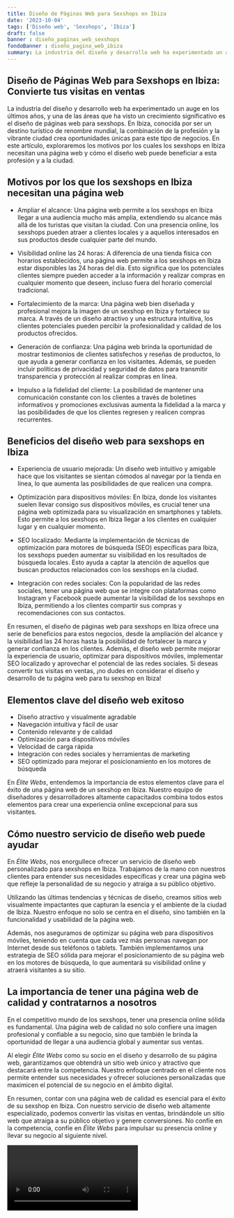 ```yaml
---
title: Diseño de Páginas Web para Sexshops en Ibiza
date: '2023-10-04'
tags: ['Diseño web', 'Sexshops', 'Ibiza']
draft: false
banner : diseño_paginas_web_sexshops
fondoBanner : diseño_pagina_web_ibiza
summary: La industria del diseño y desarrollo web ha experimentado un auge en los últimos años, y una de las áreas que ha visto un crecimiento significativo es el diseño de páginas web para sexshops. En Ibiza, conocida por ser un destino turístico de renombre mundial, la combinación de la profesión y la vibrante ciudad crea oportunidades únicas para este tipo de negocios. En este artículo, exploraremos los motivos por los cuales los sexshops en Ibiza necesitan una página web y cómo el diseño web puede beneficiar a esta profesión y a la ciudad.
---
```


## Diseño de Páginas Web para Sexshops en Ibiza: Convierte tus visitas en ventas

La industria del diseño y desarrollo web ha experimentado un auge en los últimos años, y una de las áreas que ha visto un crecimiento significativo es el diseño de páginas web para sexshops. En Ibiza, conocida por ser un destino turístico de renombre mundial, la combinación de la profesión y la vibrante ciudad crea oportunidades únicas para este tipo de negocios. En este artículo, exploraremos los motivos por los cuales los sexshops en Ibiza necesitan una página web y cómo el diseño web puede beneficiar a esta profesión y a la ciudad.

## Motivos por los que los sexshops en Ibiza necesitan una página web

- Ampliar el alcance: Una página web permite a los sexshops en Ibiza llegar a una audiencia mucho más amplia, extendiendo su alcance más allá de los turistas que visitan la ciudad. Con una presencia online, los sexshops pueden atraer a clientes locales y a aquellos interesados en sus productos desde cualquier parte del mundo.

- Visibilidad online las 24 horas: A diferencia de una tienda física con horarios establecidos, una página web permite a los sexshops en Ibiza estar disponibles las 24 horas del día. Esto significa que los potenciales clientes siempre pueden acceder a la información y realizar compras en cualquier momento que deseen, incluso fuera del horario comercial tradicional.

- Fortalecimiento de la marca: Una página web bien diseñada y profesional mejora la imagen de un sexshop en Ibiza y fortalece su marca. A través de un diseño atractivo y una estructura intuitiva, los clientes potenciales pueden percibir la profesionalidad y calidad de los productos ofrecidos.

- Generación de confianza: Una página web brinda la oportunidad de mostrar testimonios de clientes satisfechos y reseñas de productos, lo que ayuda a generar confianza en los visitantes. Además, se pueden incluir políticas de privacidad y seguridad de datos para transmitir transparencia y protección al realizar compras en línea.

- Impulso a la fidelidad del cliente: La posibilidad de mantener una comunicación constante con los clientes a través de boletines informativos y promociones exclusivas aumenta la fidelidad a la marca y las posibilidades de que los clientes regresen y realicen compras recurrentes.

## Beneficios del diseño web para sexshops en Ibiza

- Experiencia de usuario mejorada: Un diseño web intuitivo y amigable hace que los visitantes se sientan cómodos al navegar por la tienda en línea, lo que aumenta las posibilidades de que realicen una compra.

- Optimización para dispositivos móviles: En Ibiza, donde los visitantes suelen llevar consigo sus dispositivos móviles, es crucial tener una página web optimizada para su visualización en smartphones y tablets. Esto permite a los sexshops en Ibiza llegar a los clientes en cualquier lugar y en cualquier momento.

- SEO localizado: Mediante la implementación de técnicas de optimización para motores de búsqueda (SEO) específicas para Ibiza, los sexshops pueden aumentar su visibilidad en los resultados de búsqueda locales. Esto ayuda a captar la atención de aquellos que buscan productos relacionados con los sexshops en la ciudad.

- Integración con redes sociales: Con la popularidad de las redes sociales, tener una página web que se integre con plataformas como Instagram y Facebook puede aumentar la visibilidad de los sexshops en Ibiza, permitiendo a los clientes compartir sus compras y recomendaciones con sus contactos.

En resumen, el diseño de páginas web para sexshops en Ibiza ofrece una serie de beneficios para estos negocios, desde la ampliación del alcance y la visibilidad las 24 horas hasta la posibilidad de fortalecer la marca y generar confianza en los clientes. Además, el diseño web permite mejorar la experiencia de usuario, optimizar para dispositivos móviles, implementar SEO localizado y aprovechar el potencial de las redes sociales. Si deseas convertir tus visitas en ventas, ¡no dudes en considerar el diseño y desarrollo de tu página web para tu sexshop en Ibiza!

<GifSeo />

<Cta />

## Elementos clave del diseño web exitoso 

- Diseño atractivo y visualmente agradable
- Navegación intuitiva y fácil de usar
- Contenido relevante y de calidad
- Optimización para dispositivos móviles
- Velocidad de carga rápida
- Integración con redes sociales y herramientas de marketing
- SEO optimizado para mejorar el posicionamiento en los motores de búsqueda

En *Élite Webs*, entendemos la importancia de estos elementos clave para el éxito de una página web de un sexshop en Ibiza. Nuestro equipo de diseñadores y desarrolladores altamente capacitados combina todos estos elementos para crear una experiencia online excepcional para sus visitantes.

## Cómo nuestro servicio de diseño web puede ayudar

En *Élite Webs*, nos enorgullece ofrecer un servicio de diseño web personalizado para sexshops en Ibiza. Trabajamos de la mano con nuestros clientes para entender sus necesidades específicas y crear una página web que refleje la personalidad de su negocio y atraiga a su público objetivo.

Utilizando las últimas tendencias y técnicas de diseño, creamos sitios web visualmente impactantes que capturan la esencia y el ambiente de la ciudad de Ibiza. Nuestro enfoque no solo se centra en el diseño, sino también en la funcionalidad y usabilidad de la página web.

Además, nos aseguramos de optimizar su página web para dispositivos móviles, teniendo en cuenta que cada vez más personas navegan por Internet desde sus teléfonos o tablets. También implementamos una estrategia de SEO sólida para mejorar el posicionamiento de su página web en los motores de búsqueda, lo que aumentará su visibilidad online y atraerá visitantes a su sitio.

## La importancia de tener una página web de calidad y contratarnos a nosotros

En el competitivo mundo de los sexshops, tener una presencia online sólida es fundamental. Una página web de calidad no solo confiere una imagen profesional y confiable a su negocio, sino que también le brinda la oportunidad de llegar a una audiencia global y aumentar sus ventas.

Al elegir *Élite Webs* como su socio en el diseño y desarrollo de su página web, garantizamos que obtendrá un sitio web único y atractivo que destacará entre la competencia. Nuestro enfoque centrado en el cliente nos permite entender sus necesidades y ofrecer soluciones personalizadas que maximicen el potencial de su negocio en el ámbito digital.

En resumen, contar con una página web de calidad es esencial para el éxito de su sexshop en Ibiza. Con nuestro servicio de diseño web altamente especializado, podemos convertir las visitas en ventas, brindándole un sitio web que atraiga a su público objetivo y genere conversiones. No confíe en la competencia, confíe en *Élite Webs* para impulsar su presencia online y llevar su negocio al siguiente nivel.

<Video />

<CtaBot job='Sexshops' city='Ibiza'/>

<Gmaps query='Ibiza+españa+maps' />